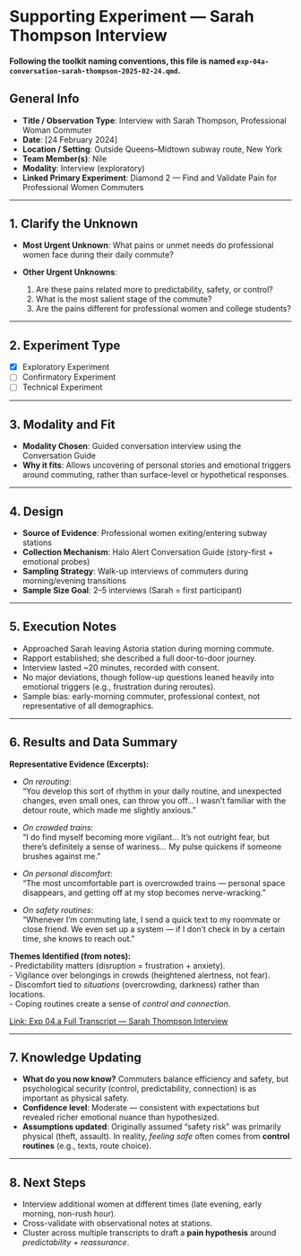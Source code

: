 # Supporting Experiment — Sarah Thompson Interview {#sec-conversation-a-ha .unnumbered}

#### Following the toolkit naming conventions, this file is named `exp-04a-conversation-sarah-thompson-2025-02-24.qmd`. {.subtitle} 


## General Info
- **Title / Observation Type**: Interview with Sarah Thompson, Professional Woman Commuter  
- **Date**: [24 February 2024]  
- **Location / Setting**: Outside Queens–Midtown subway route, New York  
- **Team Member(s)**: Nile  
- **Modality**: Interview (exploratory)  
- **Linked Primary Experiment**: Diamond 2 — Find and Validate Pain for Professional Women Commuters  

---

## 1. Clarify the Unknown 
- **Most Urgent Unknown**: What pains or unmet needs do professional women face during their daily commute?  
- **Other Urgent Unknowns**: 

    1. Are these pains related more to predictability, safety, or control?  
    2. What is the most salient stage of the commute?
    3. Are the pains different for professional women and college students?

---

## 2. Experiment Type
- [x] Exploratory Experiment  
- [ ] Confirmatory Experiment  
- [ ] Technical Experiment  

---

## 3. Modality and Fit
- **Modality Chosen**: Guided conversation interview using the Conversation Guide  
- **Why it fits**: Allows uncovering of personal stories and emotional triggers around commuting, rather than surface-level or hypothetical responses.  

---

## 4. Design
- **Source of Evidence**: Professional women exiting/entering subway stations  
- **Collection Mechanism**: Halo Alert Conversation Guide (story-first + emotional probes)  
- **Sampling Strategy**: Walk-up interviews of commuters during morning/evening transitions  
- **Sample Size Goal**: 2–5 interviews (Sarah = first participant)  

---

## 5. Execution Notes
- Approached Sarah leaving Astoria station during morning commute.  
- Rapport established; she described a full door-to-door journey.  
- Interview lasted ~20 minutes, recorded with consent.  
- No major deviations, though follow-up questions leaned heavily into emotional triggers (e.g., frustration during reroutes).  
- Sample bias: early-morning commuter, professional context, not representative of all demographics.  

---

## 6. Results and Data Summary

**Representative Evidence (Excerpts):**

- *On rerouting*:  
  “You develop this sort of rhythm in your daily routine, and unexpected changes, even small ones, can throw you off… I wasn’t familiar with the detour route, which made me slightly anxious.”  

- *On crowded trains*:  
  “I do find myself becoming more vigilant… It’s not outright fear, but there’s definitely a sense of wariness… My pulse quickens if someone brushes against me.”  

- *On personal discomfort*:  
  “The most uncomfortable part is overcrowded trains — personal space disappears, and getting off at my stop becomes nerve-wracking.”  

- *On safety routines*:  
  “Whenever I’m commuting late, I send a quick text to my roommate or close friend. We even set up a system — if I don’t check in by a certain time, she knows to reach out.”  

**Themes Identified (from notes):**  
- Predictability matters (disruption = frustration + anxiety).  
- Vigilance over belongings in crowds (heightened alertness, not fear).  
- Discomfort tied to *situations* (overcrowding, darkness) rather than locations.  
- Coping routines create a sense of *control and connection*.  

[Link: Exp 04.a Full Transcript — Sarah Thompson Interview](exp-04.a-results-full-transcript-2025-02-24.qmd)  

---

## 7. Knowledge Updating
- **What do you now know?** Commuters balance efficiency and safety, but psychological security (control, predictability, connection) is as important as physical safety.  
- **Confidence level**: Moderate — consistent with expectations but revealed richer emotional nuance than hypothesized.  
- **Assumptions updated**: Originally assumed “safety risk” was primarily physical (theft, assault). In reality, *feeling safe* often comes from **control routines** (e.g., texts, route choice).  

---

## 8. Next Steps
- Interview additional women at different times (late evening, early morning, non-rush hour).  
- Cross-validate with observational notes at stations.  
- Cluster across multiple transcripts to draft a **pain hypothesis** around *predictability + reassurance*.  

